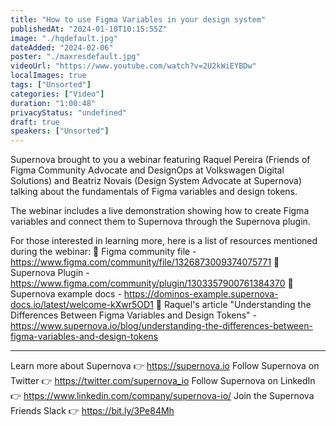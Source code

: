 ```yaml
---
title: "How to use Figma Variables in your design system"
publishedAt: "2024-01-10T10:15:55Z"
image: "./hqdefault.jpg"
dateAdded: "2024-02-06"
poster: "./maxresdefault.jpg"
videoUrl: "https://www.youtube.com/watch?v=2U2kWiEYBDw"
localImages: true
tags: ["Unsorted"]
categories: ["Video"]
duration: "1:00:48"
privacyStatus: "undefined"
draft: true
speakers: ["Unsorted"]
---
```

Supernova brought to you a webinar featuring Raquel Pereira (Friends of Figma Community Advocate and DesignOps at Volkswagen Digital Solutions) and Beatriz Novais (Design System Advocate at Supernova) talking about the fundamentals of Figma variables and design tokens.

The webinar includes a live demonstration showing how to create Figma variables and connect them to Supernova through the Supernova plugin.

For those interested in learning more, here is a list of resources mentioned during the webinar:
🔹 Figma community file - https://www.figma.com/community/file/1326873009374075771
🔹 Supernova Plugin - https://www.figma.com/community/plugin/1303357900761384370
🔹 Supernova example docs - https://dominos-example.supernova-docs.io/latest/welcome-kXwr5OD1
🔹 Raquel's article "Understanding the Differences Between Figma Variables and Design Tokens" - https://www.supernova.io/blog/understanding-the-differences-between-figma-variables-and-design-tokens

----------
Learn more about Supernova 👉 https://supernova.io
Follow Supernova on Twitter 👉  https://twitter.com/supernova_io
Follow Supernova on LinkedIn 👉 https://www.linkedin.com/company/supernova-io/
Join the Supernova Friends Slack 👉 https://bit.ly/3Pe84Mh
